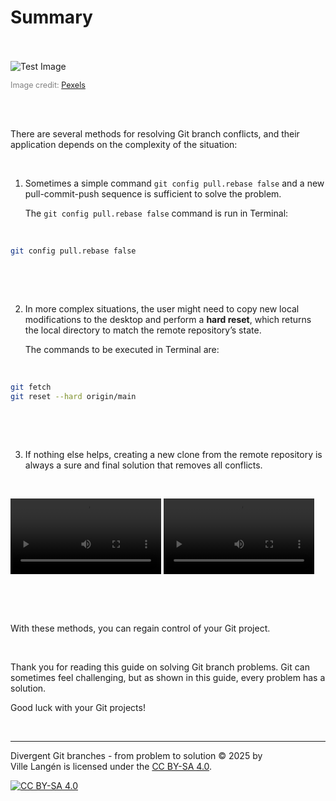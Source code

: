 # Summary{#final-summary}

<br><br> <img src="images/summary.jpg" alt="Test Image" style="max-width: 100%; height: auto;"/>

<figcaption style="font-size: 0.9em; color: gray; margin-top: 5px;">

Image credit: <a href="https://www.pexels.com/photo/person-holding-a-book-3832028/" target="_blank">Pexels</a>

</figcaption>

<br><br>


There are several methods for resolving Git branch conflicts, and their application depends on the complexity of the situation:

\

1. Sometimes a simple command `git config pull.rebase false` and a new pull-commit-push sequence is sufficient to solve the problem.

   The `git config pull.rebase false` command is run in Terminal:
    
\

```bash
git config pull.rebase false
```

\

\

2. In more complex situations, the user might need to copy new local modifications to the desktop and perform a **hard reset**, which returns the local directory to match the remote repository's state.

   The commands to be executed in Terminal are:
   
\

```bash
git fetch
git reset --hard origin/main
```

\

\

3. If nothing else helps, creating a new clone from the remote repository is always a sure and final solution that removes all conflicts.

\

![](images/Jan-11-2025-01-16-58.mp4){width=47.9%} ![](images/Jan-11-2025-01-18-33.mp4){width=47.9%}

\

\


With these methods, you can regain control of your Git project.

\

Thank you for reading this guide on solving Git branch problems. Git can sometimes feel challenging, but as shown in this guide, every problem has a solution.

Good luck with your Git projects!

\

------------------------------------------------------------------------

Divergent Git branches - from problem to solution © 2025 by\
Ville Langén is licensed under the [CC BY-SA 4.0](https://creativecommons.org/licenses/by-sa/4.0/?ref=chooser-v1).

[![CC BY-SA 4.0](https://licensebuttons.net/l/by-sa/4.0/88x31.png)](https://creativecommons.org/licenses/by-sa/4.0/)
